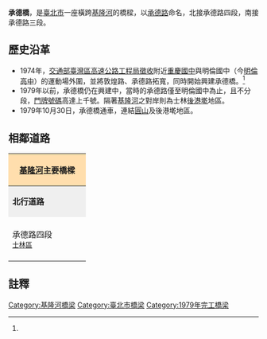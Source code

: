 {{Infobox bridge
| bridge_name      = 承德橋
| native_name      = 
| native_name_lang = 
| image            = 承德橋.jpg
| image_size       = 228px
| alt              = 
| caption          = 承德橋，左上方為[[汐止五股高架道路|汐止五股高架道路]]
| official_name    = 承德橋
| other_name       = 
| carries          = [[承德路|承德路]]
| crosses          = [[基隆河|基隆河]]
| locale           = 
| owner            = 
| maint            = 
| id               =
| id_type          =  
| website          = 
| architect        = 
| designer         = 
| engineering      = 
| winner           = 
| contracted_designer = 
| design           = 
| material         = 
| length           = 
| width            = 
| height           = 
| mainspan         = 
| spans            = 
| pierswater       = 
| load             = 
| clearance        = 
| below            = 
| life             = 
| builder          = 
| fabricator       = 
| begin            = 1974年 
| complete         = 
| cost             = 
| open             = 1979年10月30日
| inaugurated      = 
| toll             = 
| traffic          = 
| preceded         = 
| followed         = 
| heritage         = 
| collapsed        = 
| closed           = 
| replaces         = 
| map_cue          = 
| map_image        = 
| map_alt          = 
| map_text         = 
| map_width        = 
| coordinates      = 
| lat              = 
| long             = 
| extra            = 
| references       = 
}}
'''承德橋'''，是[[臺北市|臺北市]]一座橫跨[[基隆河|基隆河]]的橋樑，以[[承德路|承德路]]命名，北接承德路四段，南接承德路三段。

==歷史沿革==
*1974年，[[交通部臺灣區高速公路工程局|交通部臺灣區高速公路工程局]][[徵收|徵收]]附近[[臺北市立重慶國民中學|重慶國中]]與明倫國中（今[[臺北市立明倫高級中學|明倫高中]]）的運動場外圍，並將敦煌路、承德路拓寬，同時開始興建承德橋。<ref name="校史"/>
*1979年以前，承德橋仍在興建中，當時的承德路僅至明倫國中為止，且不分段，[[門牌號碼|門牌號碼]]高達上千號。隔著[[基隆河|基隆河]]之對岸則為士林[[後港墘|後港墘]]地區。
*1979年10月30日，承德橋通車，連結[[圓山|圓山]]及後港墘地區。

== 相鄰道路 ==
{|  class="toccolours" border="1" cellpadding="4" style="margin: 0 auto; border-collapse: collapse; text-align: center; white-space:nowrap;"
|-  
! colspan="3" style="background: #ffdead;" | '''[[基隆河|基隆河]]主要橋樑'''
|-
| style="background: #efefef;" | '''北行道路'''
| colspan="1" style= "background: #efefef;"    |'''[[基隆河|基隆河]]'''
| style="background: #efefef;" | '''南行道路'''
|-
| style="width:140px; height:88px;" | 承德路四段<br /><small>[[士林區|士林區]]</small>
| style="width:200px; height:75px;" | '''承德橋'''<br /><small>''往''</small><br /><small>''←[[台北市|台北市]]　　　　[[台北市|台北市]]→''</small>
| style="width:140px; height:75px;" | 承德路三段
{| border="0"
|}
|}

== 註釋 ==
{{Reflist| refs=
<ref name="校史">{{cite web|language=zh-tw|url=http://www.cchs.tp.edu.tw/history/%E6%A0%A1%E5%8F%B2.HTM|title=校史|author=|publisher=臺北市立重慶國中|date=|accessdate=2016-03-06|archive-date=2017-03-05|archive-url=https://web.archive.org/web/20170305014611/http://www.cchs.tp.edu.tw/history/%E6%A0%A1%E5%8F%B2.HTM|dead-url=no}}</ref>
}}

{{淡水河流域橋樑}}
[[Category:基隆河橋梁|Category:基隆河橋梁]]
[[Category:臺北市橋梁|Category:臺北市橋梁]]
[[Category:1979年完工橋梁|Category:1979年完工橋梁]]
